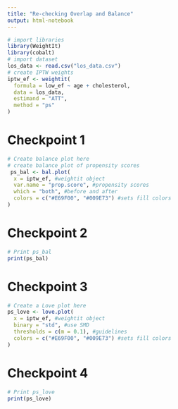 ```yaml
---
title: "Re-checking Overlap and Balance"
output: html-notebook
---
```

```r
# import libraries
library(WeightIt)
library(cobalt)
# import dataset
los_data <- read.csv("los_data.csv")
# create IPTW weights
iptw_ef <- weightit(
  formula = low_ef ~ age + cholesterol,
  data = los_data, 
  estimand = "ATT",
  method = "ps"
)
```
# Checkpoint 1
```r
# Create balance plot here
# create balance plot of propensity scores
 ps_bal <- bal.plot(
  x = iptw_ef, #weightit object
  var.name = "prop.score", #propensity scores
  which = "both", #before and after
  colors = c("#E69F00", "#009E73") #sets fill colors
)

```
# Checkpoint 2
```r
# Print ps_bal
print(ps_bal)

```
# Checkpoint 3
```r
# Create a Love plot here
ps_love <- love.plot(
  x = iptw_ef, #weightit object
  binary = "std", #use SMD
  thresholds = c(m = 0.1), #guidelines
  colors = c("#E69F00", "#009E73") #sets fill colors
)
```
# Checkpoint 4
```r
# Print ps_love
print(ps_love)

```
